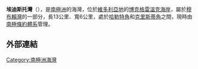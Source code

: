 {{coord|72|20|S|170|5|E|source:GNIS|display=title}}

'''埃迪斯托灣'''（{{lang-en|Edisto Inlet}}），是[[南極洲|南極洲]]的海灣，位於[[維多利亞地|維多利亞地]]的[[博克格雷溫克海岸|博克格雷溫克海岸]]，屬於[[穆布賴灣|穆布賴灣]]的一部分，長13公里、寬6公里，處於[[哈勒特角|哈勒特角]]和[[克里斯蒂角|克里斯蒂角]]之間，現時由[[南極條約體系|南極條約體系]]管理。

==外部連結==
{{cite gnis | type = antarid | id = 4313| name = Edisto Inlet | accessdate = 2012-02-23}}
{{cite web |url=http://www.scribd.com/doc/36721395/Gna-GeographicNamesOfTheAntarctic1stEdition1981-djvu |work=Gna-GeographicNamesOfTheAntarctic1stEdition1981_djvu |title=Edisto Inlet |page=604 |accessdate=2012-02-23 |archive-date=2013-10-15 |archive-url=https://web.archive.org/web/20131015093051/http://www.scribd.com/doc/36721395/Gna-GeographicNamesOfTheAntarctic1stEdition1981-djvu |dead-url=no }}

{{DEFAULTSORT:Edisto Inlet}}
[[Category:南極洲海灣|Category:南極洲海灣]]


{{BorchgrevinkCoast-geo-stub}}
